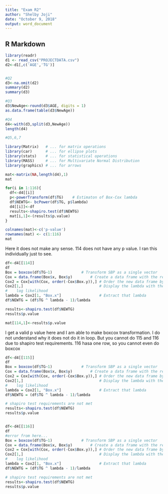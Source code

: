 ```yaml
---
title: "Exam R2"
author: "Shelby Joji"
date: "October 9, 2018"
output: word_document
---
```



## R Markdown


```r
library(readr)
d1 <- read_csv("PROJECTDATA.csv")
d2<-d1[,c('AGE','TG')]


#Q2
d3<-na.omit(d2)
summary(d2)
summary(d3)

#Q3
d3$NewAge<-round(d3$AGE, digits = 1)
as.data.frame(table(d3$NewAge))

#Q4
d4<-with(d3,split(d3,NewAge))
length(d4)

```


```r
#Q5,6,7

library(Matrix)   # ... for matrix operations
library(car)      # ... for ellipse plots
library(stats)    # ... for statistical operations
library(MASS)     # ... for Multivariate Normal Distribution
library(graphics) # ... for arrows

mat<-matrix(NA,length(d4),1)
mat

for(i in 1:116){
  df<-d4[[i]]
  p<-powerTransform(df$TG)    # Estimaton of Box-Cox lambda
  df$NEWTG<- bcPower(df$TG, p$lambda)
  d4[[i]]<-df
  results<-shapiro.test(df$NEWTG)
  mat[i,1]<-(results$p.value)
} 

colnames(mat)<-c('p-value')
rownames(mat) <- c(1:116)
mat 

```

Here it does not make any sense. 114 does not have any p value. I ran this individually just to see.
```r
df<-d4[[114]]
df
Box = boxcox(df$TG~1)             # Transform SBP as a single vector
Cox = data.frame(Box$x, Box$y)        # Create a data frame with the results
Cox2 = Cox[with(Cox, order(-Cox$Box.y)),] # Order the new data frame by decreasing y
Cox2[1,]                                  # Display the lambda with the greatest
#    log likelihood
lambda = Cox2[1, "Box.x"]                 # Extract that lambda
df$NEWTG = (df$TG ^ lambda - 1)/lambda 

results<-shapiro.test(df$NEWTG)
results$p.value

mat[114,1]<-results$p.value

```

I get a valid p value here and I am able to make boxcox transformation. I do not understand why it does not do it in loop.
But you cannot do 115 and 116 due to shapiro test requirements. 116 hasa one row, so you cannot even do boxcox

```r

df<-d4[[115]]
df
Box = boxcox(df$TG~1)             # Transform SBP as a single vector
Cox = data.frame(Box$x, Box$y)        # Create a data frame with the results
Cox2 = Cox[with(Cox, order(-Cox$Box.y)),] # Order the new data frame by decreasing y
Cox2[1,]                                  # Display the lambda with the greatest
#    log likelihood
lambda = Cox2[1, "Box.x"]                 # Extract that lambda
df$NEWTG = (df$TG ^ lambda - 1)/lambda 

# shapiro test requirements are not met
results<-shapiro.test(df$NEWTG)
results$p.value


df<-d4[[116]]
df
#error from here...
Box = boxcox(df$TG~1)             # Transform SBP as a single vector
Cox = data.frame(Box$x, Box$y)        # Create a data frame with the results
Cox2 = Cox[with(Cox, order(-Cox$Box.y)),] # Order the new data frame by decreasing y
Cox2[1,]                                  # Display the lambda with the greatest
#    log likelihood
lambda = Cox2[1, "Box.x"]                 # Extract that lambda
df$NEWTG = (df$TG ^ lambda - 1)/lambda 

# shapiro test requirements are not met
results<-shapiro.test(df$NEWTG)
results$p.value

```

